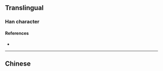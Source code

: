 {{also|樺}}
{{character info/new}}
==Translingual==

===Han character===
{{Han char|rn=75|rad=木|as=06|sn=10|four=|canj=DOPJ|ids=⿰木华}}

====References====
* {{Han ref|kx=0526.211|hdz=21201.050|uh=6866|ud=26726}}

----

==Chinese==
{{zh-see|樺}}